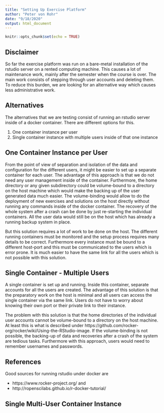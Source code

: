 ```yaml
---
title: "Setting Up Exercise Platform"
author: "Peter von Rohr"
date: "9/18/2020"
output: html_document
---
```


```r
knitr::opts_chunk$set(echo = TRUE)
```

## Disclaimer
So far the exercise platform was run on a bare-metal installation of the rstudio server on a rented computing machine. This causes a lot of maintenance work, mainly after the semester when the course is over. The main work consists of stepping through user accounts and deleting them. To reduce this burden, we are looking for an alternative way which causes less administrative work. 


## Alternatives
The alternatives that we are testing consist of running an rstudio server inside of a docker container. There are different options for this. 

1. One container instance per user
2. Single container instance with multiple users inside of that one instance


## One Container Instance per User
From the point of view of separation and isolation of the data and configuration for the different users, it might be easier to set up a separate container for each user. The advantage of this approach is that we do not need any user management inside of the container. Furthermore, the home directory or any given subdirectory could be volume-bound to a directory on the host machine which would make the backing up of the user generated data much easier. The volume-binding would allow to do the deployment of new exercises and solutions on the host directly without running any commands inside of the docker container. The recovery of the whole system after a crash can be done by just re-starting the individual containers. All the user data would still be on the host which has already a running backup system in place. 

But this solution requires a lot of work to be done on the host. The different running containers must be monitored and the setup process requires many details to be correct. Furthermore every instance must be bound to a different host-port and this must be communicated to the users which is error prone. It is much easier to have the same link for all the users which is not possible with this solution.


## Single Container - Multiple Users
A single container is set up and running. Inside this container, separate accounts for all the users are created. The advantage of this solution is that the preparatory work on the host is minimal and all users can access the single container via the same link. Users do not have to worry about knowing their own port or their private link to their instance. 

The problem with this solution is that the home directories of the individual user accounts cannot be volume-bound to a directory on the host machine. At least this is what is described under https://github.com/rocker-org/rocker/wiki/Using-the-RStudio-image. If the volume-binding is not possible, the backing-up of data and recoveries after a crash of the system are tedious tasks. Furthermore with this approach, users would need to remember usernames and passwords.  


## References
Good sources for running rstudio under docker are 

* https://www.rocker-project.org/ and
* http://ropenscilabs.github.io/r-docker-tutorial/


## Single Multi-User Container Instance

